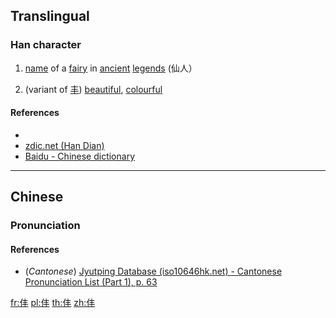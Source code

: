 ==Translingual==

===Han character===
{{Han char|rn=9|rad=人|as=04|sn=6|four=|canj=OQJ|ids=⿰亻丰}}

# {{context|archaic|lang=cmn}} [[name]] of a [[fairy]] in [[ancient]] [[legend]]s (仙人）
# {{context|archaic|lang=cmn}} (variant of [[丰]]) [[beautiful]], [[colourful]]

====References====
* {{Han ref|kx=0094.220|dkj=00414|dj=0200.130|hdz=10122.040|uh=4EF9|ud=20217}}
* [http://www.zdic.net/zd/zi/ZdicE4ZdicBBZdicB9.htm zdic.net (Han Dian)]
* [http://dict.baidu.com/s?wd=%81%A7 Baidu - Chinese dictionary]

----

==Chinese==
{{zh-forms}}

===Pronunciation===
{{zh-pron
|m=fēng
|c=fung1
|mc=y
|oc=y
|ma=
|cat=n,a
}}

====References====
* (''Cantonese'') [http://www.iso10646hk.net/jp/document/download.jsp Jyutping Database (iso10646hk.net) - Cantonese Pronunciation List (Part 1), p. 63]

[[fr:仹]]
[[pl:仹]]
[[th:仹]]
[[zh:仹]]